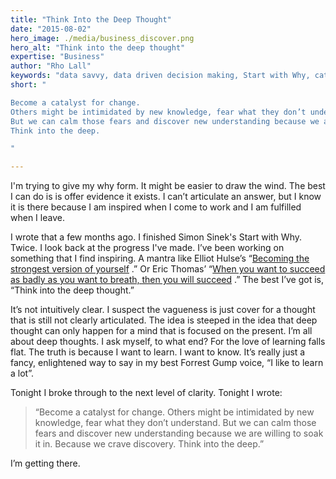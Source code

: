 ```yaml
---
title: "Think Into the Deep Thought"
date: "2015-08-02"
hero_image: ./media/business_discover.png
hero_alt: "Think into the deep thought"
expertise: "Business"
author: "Rho Lall"
keywords: "data savvy, data driven decision making, Start with Why, catalyst for change"
short: "

Become a catalyst for change. 
Others might be intimidated by new knowledge, fear what they don’t understand.  
But we can calm those fears and discover new understanding because we are willing to soak it in. Because we crave discovery. 
Think into the deep.

"

---
```


I'm trying to give my why form. It might be easier to draw the wind. The best I can do is is offer evidence it exists. I can’t articulate an answer, but I know it is there because I am inspired when I come to work and I am fulfilled when I leave.

I wrote that a few months ago. I finished Simon Sinek's Start with Why. Twice. I look back at the progress I've made. I’ve been working on something that I find inspiring. A mantra like 
Elliot Hulse’s “[Becoming the strongest version of yourself](https://www.youtube.com/watch?v=L241i4qX70M)
.” Or Eric Thomas’ “[When you want to succeed as badly as you want to breath, then you will succeed](https://youtu.be/5fsm-QbN9r8?t=22)
.” The best I’ve got is, “Think into the deep thought.” 

It’s not intuitively clear. I suspect the vagueness is just cover for a thought that is still not clearly articulated. The idea is steeped in the idea that deep thought can only happen for a mind that is focused on the present. I’m all about deep thoughts. I ask myself, to what end? For the love of learning falls flat. The truth is because I want to learn. I want to know. It’s really just a fancy, enlightened way to say in my best Forrest Gump voice, “I like to learn a lot”. 

Tonight I broke through to the next level of clarity. Tonight I wrote:

> “Become a catalyst for change. Others might be intimidated by new knowledge, fear what they don’t understand.  But we can calm those fears and discover new understanding because we are willing to soak it in. Because we crave discovery. Think into the deep.”

I’m getting there.

